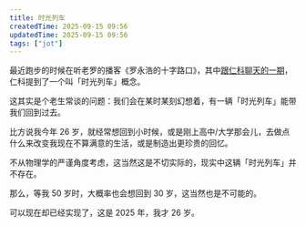 ```yaml
---
title: 时光列车
createdTime: 2025-09-15 09:56
updatedTime: 2025-09-15 09:56
tags: ["jot"]
---
```


最近跑步的时候在听老罗的播客《罗永浩的十字路口》，其中[跟仁科聊天的一期](https://podcasts.apple.com/cn/podcast/%E7%BD%97%E6%B0%B8%E6%B5%A9%E7%9A%84%E5%8D%81%E5%AD%97%E8%B7%AF%E5%8F%A3/id1834069371?i=1000725826701)，仁科提到了一个叫「时光列车」概念。

这其实是个老生常谈的问题：我们会在某时某刻幻想着，有一辆「时光列车」能带我们回到过去。

比方说我今年 26 岁，就经常想回到小时候，或是刚上高中/大学那会儿，去做点什么来改变我现在不算满意的生活，或是制造出更珍贵的回忆。

不从物理学的严谨角度考虑，这当然这是不切实际的，现实中这辆「时光列车」并不存在。

那么，等我 50 岁时，大概率也会想回到 30 岁，这当然也是不可能的。

可以现在却已经实现了，这是 2025 年，我才 26 岁。
